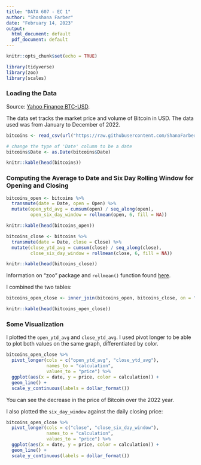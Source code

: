 ---
title: "DATA 607 - EC 1"
author: "Shoshana Farber"
date: "February 14, 2023"
output:
  html_document: default
  pdf_document: default
---

```{r setup, include=FALSE}
knitr::opts_chunk$set(echo = TRUE)

library(tidyverse)
library(zoo)
library(scales)
```

### Loading the Data

Source: [Yahoo Finance BTC-USD](https://finance.yahoo.com/quote/BTC-USD/history?p=BTC-USD). 

The data set tracks the market price and volume of Bitcoin in USD. The data used was from January to December of 2022. 

```{r}
bitcoins <- read_csv(url("https://raw.githubusercontent.com/ShanaFarber/cuny-sps/master/DATA%20607/Extra%20Credit%201%20-%20Windows/BTC-USD.csv"), show_col_types = FALSE)

# change the type of 'Date' column to be a date
bitcoins$Date <- as.Date(bitcoins$Date)

knitr::kable(head(bitcoins))
```

### Computing the Average to Date and Six Day Rolling Window for Opening and Closing

```{r open}
bitcoins_open <- bitcoins %>% 
  transmute(date = Date, open = Open) %>%
  mutate(open_ytd_avg = cumsum(open) / seq_along(open),
         open_six_day_window = rollmean(open, 6, fill = NA))

knitr::kable(head(bitcoins_open))
```

```{r close}
bitcoins_close <- bitcoins %>% 
  transmute(date = Date, close = Close) %>%
  mutate(close_ytd_avg = cumsum(close) / seq_along(close),
         close_six_day_window = rollmean(close, 6, fill = NA))

knitr::kable(head(bitcoins_close))
```

Information on "zoo" package and `rollmean()` function found [here](https://www.rdocumentation.org/packages/zoo/versions/1.8-11/topics/rollmean). 

I combined the two tables:

```{r join-open-close}
bitcoins_open_close <- inner_join(bitcoins_open, bitcoins_close, on = "Date")

knitr::kable(head(bitcoins_open_close))
```

### Some Visualization

I plotted the `open_ytd_avg` and `close_ytd_avg`. I used pivot longer to be able to plot both values on the same graph, differentiated by color. 

```{r plot-ytd-avgs}
bitcoins_open_close %>%
  pivot_longer(cols = c("open_ytd_avg", "close_ytd_avg"),
               names_to = "calculation",
               values_to = "price") %>%
  ggplot(aes(x = date, y = price, color = calculation)) +
  geom_line() +
  scale_y_continuous(labels = dollar_format())
```

You can see the decrease in the price of Bitcoin over the 2022 year. 

I also plotted the `six_day_window` against the daily closing price:

```{r plot-close-ytd-avg}
bitcoins_open_close %>%
  pivot_longer(cols = c("close", "close_six_day_window"),
               names_to = "calculation",
               values_to = "price") %>%
  ggplot(aes(x = date, y = price, color = calculation)) +
  geom_line() +
  scale_y_continuous(labels = dollar_format())
```


